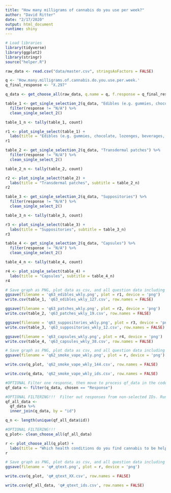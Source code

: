 ```yaml
---
title: "How many milligrams of cannabis do you use per week?"
author: "David Ritter"
date: "2/17/2020"
output: html_document
runtime: shiny
---
```


```r
# Load libraries
library(tidyverse)
library(ggplot2)
library(stringr)
source("helper.R")
```

```r
raw_data <- read.csv("data/master.csv", stringsAsFactors = FALSE)
```

```r
q <- 'How.many.milligrams.of.cannabis.do.you.use.per.week.'
q_final_response <- "X.297"

q_data <- get_choose_all(raw_data, q.name = q, f.response = q_final_response)
```

```r
table_1 <- get_single_selection_2(q_data, "Edibles (e.g. gummies, chocolate, lozenges, beverages, cooking oils, etc.)") %>%
  filter(response != "N/A") %>%
  clean_single_select_2()

table_1_n <- tally(table_1, count)

r1 <- plot_single_select(table_1) +
  labs(title = "Edibles (e.g. gummies, chocolate, lozenges, beverages, cooking oils, etc.)", subtitle = table_1_n)
r1
```

```r
table_2 <- get_single_selection_2(q_data, "Transdermal patches") %>%
  filter(response != "N/A") %>%
  clean_single_select_2()

table_2_n <- tally(table_2, count)

r2 <- plot_single_select(table_2) +
  labs(title = "Transdermal patches", subtitle = table_2_n)
r2
```

```r
table_3 <- get_single_selection_2(q_data, "Suppositories") %>%
  filter(response != "N/A") %>%
  clean_single_select_2()

table_3_n <- tally(table_3, count)

r3 <- plot_single_select(table_3) +
  labs(title = "Suppositories", subtitle = table_3_n)
r3
```

```r
table_4 <- get_single_selection_2(q_data, "Capsules") %>%
  filter(response != "N/A") %>%
  clean_single_select_2()

table_4_n <- tally(table_4, count)

r4 <- plot_single_select(table_4) +
  labs(title = "Capsules", subtitle = table_4_n)
r4
```

```r
# Save graph as PNG, plot data as csv, and all question data including response IDs as csv (save question n and N at end of plot file as "_x.x")
ggsave(filename = 'q63_edibles_wkly.png', plot = r1, device = 'png')
write.csv(table_1, 'q63_edibles_wkly_127.csv', row.names = FALSE)

ggsave(filename = 'q63_patches_wkly.png', plot = r2, device = 'png')
write.csv(table_2, 'q63_patches_wkly_19.csv', row.names = FALSE)

ggsave(filename = 'q63_suppositories_wkly.png', plot = r3, device = 'png')
write.csv(table_3, 'q63_suppositories_wkly_12.csv', row.names = FALSE)

ggsave(filename = 'q63_capsules_wkly.png', plot = r4, device = 'png')
write.csv(table_4, 'q63_capsules_wkly_38.csv', row.names = FALSE)
```










```r
# Save graph as PNG, plot data as csv, and all question data including response IDs as csv (save question n and N at end of plot file as "_x.x")
ggsave(filename = 'q62_smoke_vape_wkly.png', plot = r, device = 'png')

write.csv(q_plot, 'q62_smoke_vape_wkly_144.csv', row.names = FALSE)

write.csv(q_data, 'q62_smoke_vape_wkly_ids.csv', row.names = FALSE)
```


```r
#OPTIONAL Filter one response, then move to process qf_data in the code of the other question being analyzed
qf_data <- filter(q_data, chosen == "Response")
```

```r
#OPTIONAL FILTERING!!!  Filter out responses from non-selected IDs. Run after step that generates q_data.
qf_all_data <- 
  qf_data %>%
  inner_join(q_data, by = "id")

q_n <- length(unique(qf_all_data$id))
```

```r
#OPTIONAL FILTERING!!!
q_plot<- clean_choose_all(qf_all_data)

r <- plot_choose_all(q_plot) +
  labs(title = "Which health conditions do you find cannabis to be helpful in treating? (Please select all that apply)", subtitle = q_n)
r
```

```r
# Save graph as PNG, plot data as csv, and all question data including response IDs as csv (save question n and N at end of plot file as "_x.x")
ggsave(filename = 'q#_qtext.png', plot = r, device = 'png')

write.csv(q_plot, 'q#_qtext_XX.csv', row.names = FALSE)

write.csv(qf_all_data, 'q#_qtext_ids.csv', row.names = FALSE)
```
